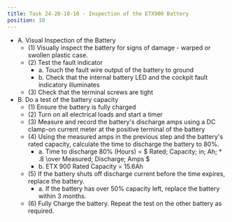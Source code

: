 ```yaml
---
title: Task 24-20-10-10 - Inspection of the ETX900 Battery
position: 10
---
```


* A. Visual Inspection of the Battery
    * (1) Visually inspect the battery for signs of damage - warped or swollen plastic case. 
    * (2) Test the fault indicator
        * a. Touch the fault wire output of the battery to ground
        * b. Check that the internal battery LED and the cockpit fault indicatory illuminates
    * (3) Check that the terminal screws are tight
* B. Do a test of the battery capacity
    * (1) Ensure the battery is fully charged
    * (2) Turn on all electrical loads and start a timer
    * (3) Measure and record the battery's discharge amps using a DC clamp-on current meter at the positive terminal of the battery
    * (4) Using the measured amps in the previous step and the battery's rated capacity, calculate the time to discharge the battery to 80%. 
        * a. Time to discharge 80% (Hours) = $ Rated\; Capacity\; in\; Ah\; * .8 \over Measured\; Discharge\; Amps $
        * b. ETX 900 Rated Capacity = 15.6Ah
    * (5) If the battery shuts off discharge current before the time expires, replace the battery. 
        * a. If the battery has over 50% capacity left, replace the battery within 3 months. 
    * (6) Fully Charge the battery. Repeat the test on the other battery as required.  